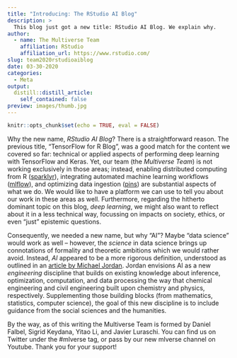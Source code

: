 ```yaml
---
title: "Introducing: The RStudio AI Blog"
description: > 
  This blog just got a new title: RStudio AI Blog. We explain why.
author:
  - name: The Multiverse Team
    affiliation: RStudio
    affiliation_url: https://www.rstudio.com/
slug: team2020rstudioaiblog
date: 03-30-2020
categories:
  - Meta
output:
  distill::distill_article:
    self_contained: false
preview: images/thumb.jpg
---
```


```r
knitr::opts_chunk$set(echo = TRUE, eval = FALSE)
```

Why the new name, *RStudio AI Blog*? There is a straightforward reason. The
previous title, "TensorFlow for R Blog", was a good match for the content
we covered so far: technical or applied aspects of performing deep
learning with TensorFlow and Keras. Yet, our team (the *Multiverse Team*) is not
working exclusively in those areas; instead, enabling distributed computing from
R ([sparklyr](https://github.com/sparklyr/sparklyr)), integrating automated
machine learning workflows ([mlflow](https://github.com/mlflow/mlflow)), and
optimizing data ingestion ([pins](https://github.com/rstudio/pins)) are
substantial aspects of what we do. We would like to have a platform we can use
to tell you about our work in these areas as well. Furthermore, regarding the
hitherto dominant topic on this blog, *deep learning*, we might also want to
reflect about it in a less technical way, focussing on impacts on
society, ethics, or even "just" epistemic questions.

Consequently, we needed a new name, but why "AI"? Maybe "data science" would work
as well -- however, the *science* in data science brings up connotations of formality and
theoretic ambitions which we would rather avoid. Instead, *AI* appeared to be a more rigorous
definition, understood as outlined in an [article by Michael
Jordan](https://hdsr.mitpress.mit.edu/pub/wot7mkc1). Jordan envisions AI as a
new *engineering* discipline that builds on existing knowledge about inference,
optimization, computation, and data processing the way that chemical engineering
and civil engineering built upon chemistry and physics, respectively.
Supplementing those building blocks (from mathematics, statistics, computer
science), the goal of this new discipline is to include guidance from the social sciences
and the humanities.

By the way, as of this writing the Multiverse Team is formed by [Daniel
Falbel](https://twitter.com/dfalbel){style="text-decoration:none;"}, [Sigrid
Keydana](https://twitter.com/zkajdan){style="text-decoration:none;"}, [Yitao
Li](https://github.com/yl790){style="text-decoration:none;"}, and J[avier
Luraschi](https://twitter.com/javierluraschi){style="text-decoration:none;"}.
You can find us on Twitter under the
[\#mlverse](https://twitter.com/search?q=%23mlverse){style="text-decoration:none;"}
tag, or pass by our new [mlverse
channel](https://www.youtube.com/c/mlverse){style="text-decoration:none;"} on
Youtube. Thank you for your support!